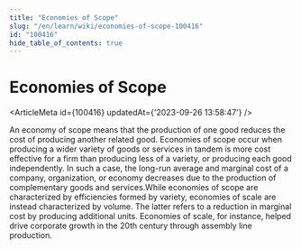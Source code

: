 ```yaml
---
title: "Economies of Scope"
slug: "/en/learn/wiki/economies-of-scope-100416"
id: "100416"
hide_table_of_contents: true
---
```



# Economies of Scope

<ArticleMeta id={100416} updatedAt={'2023-09-26 13:58:47'} />
<div className='border-solid border-b border-t-0 my-4 border-[var(--ifm-color-gray-300)]' />

An economy of scope means that the production of one good reduces the cost of producing another related good. Economies of scope occur when producing a wider variety of goods or services in tandem is more cost effective for a firm than producing less of a variety, or producing each good independently. In such a case, the long-run average and marginal cost of a company, organization, or economy decreases due to the production of complementary goods and services.While economies of scope are characterized by efficiencies formed by variety, economies of scale are instead characterized by volume. The latter refers to a reduction in marginal cost by producing additional units. Economies of scale, for instance, helped drive corporate growth in the 20th century through assembly line production.
